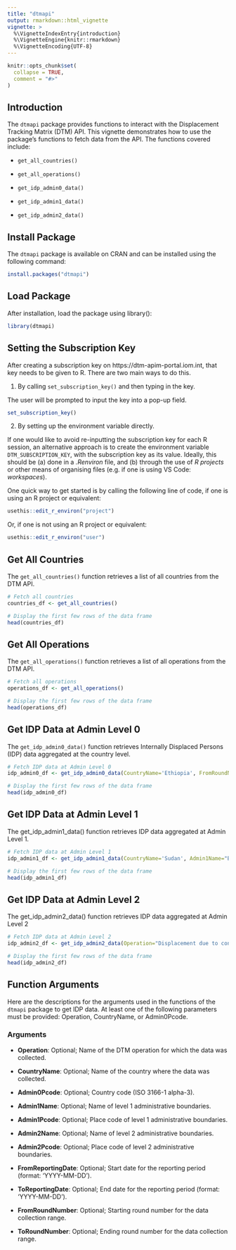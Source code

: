 ```yaml
---
title: "dtmapi"
output: rmarkdown::html_vignette
vignette: >
  %\VignetteIndexEntry{introduction}
  %\VignetteEngine{knitr::rmarkdown}
  %\VignetteEncoding{UTF-8}
---
```


```r
knitr::opts_chunk$set(
  collapse = TRUE,
  comment = "#>"
)
```

## Introduction

The `dtmapi` package provides functions to interact with the Displacement Tracking Matrix (DTM) API. This vignette demonstrates how to use the package's functions to fetch data from the API. The functions covered include:

-   `get_all_countries()`

-   `get_all_operations()`

-   `get_idp_admin0_data()`

-   `get_idp_admin1_data()`

-   `get_idp_admin2_data()`

## Install Package

The `dtmapi` package is available on CRAN and can be installed using the following command:
```r
install.packages("dtmapi")
```

## Load Package

After installation, load the package using library():
```r
library(dtmapi)
```

## Setting the Subscription Key
After creating a subscription key on https://dtm-apim-portal.iom.int, that key
needs to be given to R. There are two main ways to do this.

1. By calling `set_subscription_key()` and then typing in the key.

The user will be prompted to input the key into a pop-up field.
```r
set_subscription_key()
```

2. By setting up the environment variable directly.

If one would like to avoid re-inputting the subscription key for each R session,
an alternative approach is to create the environment variable 
`DTM_SUBSCRIPTION_KEY`, with the subscription key as its value. Ideally, this
should be (a) done in a *.Renviron* file, and (b) through the use of *R projects*
or other means of organising files (e.g. if one is using VS Code: *workspaces*).

One quick way to get started is by calling the following line of code, if one is
using an R project or equivalent:
```r
usethis::edit_r_environ("project")
```
Or, if one is not using an R project or equivalent:
```r
usethis::edit_r_environ("user")
```

## Get All Countries

The `get_all_countries()` function retrieves a list of all countries from the DTM API.

```r
# Fetch all countries
countries_df <- get_all_countries()

# Display the first few rows of the data frame
head(countries_df)
```

## Get All Operations

The `get_all_operations()` function retrieves a list of all operations from the DTM API.

```r
# Fetch all operations
operations_df <- get_all_operations()

# Display the first few rows of the data frame
head(operations_df)
```

## Get IDP Data at Admin Level 0

The `get_idp_admin0_data()` function retrieves Internally Displaced Persons (IDP) data aggregated at the country level.

```r
# Fetch IDP data at Admin Level 0
idp_admin0_df <- get_idp_admin0_data(CountryName='Ethiopia', FromRoundNumber=1, ToRoundNumber=10)

# Display the first few rows of the data frame
head(idp_admin0_df)
```

## Get IDP Data at Admin Level 1

The get_idp_admin1_data() function retrieves IDP data aggregated at Admin Level 1.

```r
# Fetch IDP data at Admin Level 1
idp_admin1_df <- get_idp_admin1_data(CountryName='Sudan', Admin1Name="Blue Nile", FromReportingDate='2020-01-01', ToReportingDate='2024-08-15')

# Display the first few rows of the data frame
head(idp_admin1_df)
```

## Get IDP Data at Admin Level 2

The get_idp_admin2_data() function retrieves IDP data aggregated at Admin Level 2
```r
# Fetch IDP data at Admin Level 2
idp_admin2_df <- get_idp_admin2_data(Operation="Displacement due to conflict", CountryName='Lebanon')

# Display the first few rows of the data frame
head(idp_admin2_df)
```
## Function Arguments

Here are the descriptions for the arguments used in the functions of the `dtmapi` package to get IDP data. At least one of the following parameters must be provided: Operation, CountryName, or Admin0Pcode.

### Arguments

- **Operation**: Optional; Name of the DTM operation for which the data was collected.

- **CountryName**: Optional; Name of the country where the data was collected.

- **Admin0Pcode**: Optional; Country code (ISO 3166-1 alpha-3).

- **Admin1Name**: Optional; Name of level 1 administrative boundaries.

- **Admin1Pcode**: Optional; Place code of level 1 administrative boundaries.

- **Admin2Name**: Optional; Name of level 2 administrative boundaries.

- **Admin2Pcode**: Optional; Place code of level 2 administrative boundaries.

- **FromReportingDate**: Optional; Start date for the reporting period (format: 'YYYY-MM-DD').

- **ToReportingDate**: Optional; End date for the reporting period (format: 'YYYY-MM-DD').

- **FromRoundNumber**: Optional; Starting round number for the data collection range.

- **ToRoundNumber**: Optional; Ending round number for the data collection range.
